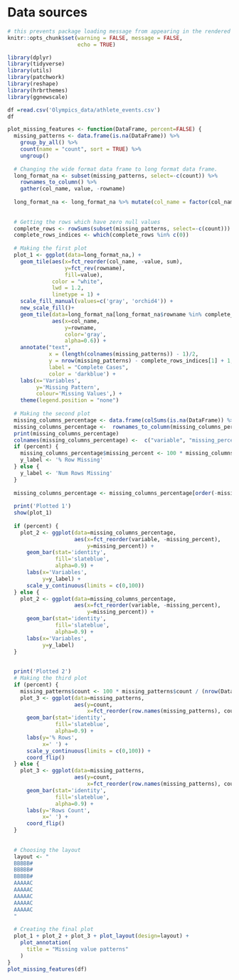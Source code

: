 # Data sources

```r
# this prevents package loading message from appearing in the rendered version of your problem set
knitr::opts_chunk$set(warning = FALSE, message = FALSE,
                      echo = TRUE)
```

```r
library(dplyr)
library(tidyverse)
library(utils)
library(patchwork)
library(reshape)
library(hrbrthemes)
library(ggnewscale)
```


```r
df =read.csv('Olympics_data/athlete_events.csv')
df
```
```r
plot_missing_features <- function(DataFrame, percent=FALSE) {
  missing_patterns <- data.frame(is.na(DataFrame)) %>%
    group_by_all() %>%
    count(name = "count", sort = TRUE) %>%
    ungroup()
  
  # Changing the wide format data frame to long format data frame.
  long_format_na <- subset(missing_patterns, select=-c(count)) %>%
    rownames_to_column() %>% 
    gather(col_name, value, -rowname)
  
  long_format_na <- long_format_na %>% mutate(col_name = factor(col_name))
  
  
  # Getting the rows which have zero null values
  complete_rows <- rowSums(subset(missing_patterns, select=-c(count)))
  complete_rows_indices <- which(complete_rows %in% c(0))
  
  # Making the first plot
  plot_1 <- ggplot(data=long_format_na,) + 
    geom_tile(aes(x=fct_reorder(col_name, -value, sum), 
                  y=fct_rev(rowname), 
                  fill=value),
              color = "white",
              lwd = 1.2,
              linetype = 1) + 
    scale_fill_manual(values=c('gray', 'orchid4')) +
    new_scale_fill()+
    geom_tile(data=long_format_na[long_format_na$rowname %in% complete_rows_indices,],
              aes(x=col_name,
                  y=rowname,
                  color='gray',
                  alpha=0.6)) + 
    annotate("text",
             x = (length(colnames(missing_patterns)) - 1)/2,
             y = nrow(missing_patterns) - complete_rows_indices[1] + 1,
             label = "Complete Cases",
             color = 'darkblue') +
    labs(x='Variables', 
         y='Missing Pattern', 
         colour='Missing Values',) +
    theme(legend.position = "none")
  
  # Making the second plot
  missing_columns_percentage <- data.frame(colSums(is.na(DataFrame)) %>% sort(decreasing=T))
  missing_columns_percentage <-  rownames_to_column(missing_columns_percentage)
  print(missing_columns_percentage)
  colnames(missing_columns_percentage) <-  c("variable", "missing_percent")
  if (percent) {
    missing_columns_percentage$missing_percent <- 100 * missing_columns_percentage$missing_percent / nrow(DataFrame) 
    y_label <- '% Row Missing'
  } else {
    y_label <- 'Num Rows Missing'
  }
  
  missing_columns_percentage <- missing_columns_percentage[order(-missing_columns_percentage$missing_percent),]
  
  print('Plotted 1')
  show(plot_1)
  
  if (percent) {
    plot_2 <- ggplot(data=missing_columns_percentage, 
                     aes(x=fct_reorder(variable, -missing_percent), 
                         y=missing_percent)) + 
      geom_bar(stat='identity', 
               fill='slateblue', 
               alpha=0.9) + 
      labs(x='Variables', 
           y=y_label) +
      scale_y_continuous(limits = c(0,100))
  } else {
    plot_2 <- ggplot(data=missing_columns_percentage, 
                     aes(x=fct_reorder(variable, -missing_percent), 
                         y=missing_percent)) + 
      geom_bar(stat='identity', 
               fill='slateblue', 
               alpha=0.9) + 
      labs(x='Variables', 
           y=y_label)
  }
  
  
  print('Plotted 2')
  # Making the third plot
  if (percent) {
    missing_patterns$count <- 100 * missing_patterns$count / (nrow(DataFrame))
    plot_3 <- ggplot(data=missing_patterns, 
                     aes(y=count, 
                         x=fct_reorder(row.names(missing_patterns), count))) + 
      geom_bar(stat='identity', 
               fill='slateblue', 
               alpha=0.9) + 
      labs(y='% Rows', 
           x=' ') +
      scale_y_continuous(limits = c(0,100)) +
      coord_flip()  
  } else { 
    plot_3 <- ggplot(data=missing_patterns, 
                     aes(y=count, 
                         x=fct_reorder(row.names(missing_patterns), count))) + 
      geom_bar(stat='identity', 
               fill='slateblue', 
               alpha=0.9) + 
      labs(y='Rows Count', 
           x=' ') + 
      coord_flip()
  }
  
  
  # Choosing the layout
  layout <- "
  BBBBB#
  BBBBB#
  BBBBB#
  AAAAAC
  AAAAAC
  AAAAAC
  AAAAAC
  AAAAAC
  "
  
  # Creating the final plot
  plot_1 + plot_2 + plot_3 + plot_layout(design=layout) +
    plot_annotation(
      title = "Missing value patterns"
    )
}
plot_missing_features(df)

```



